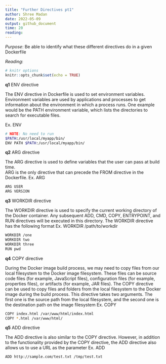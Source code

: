 ```yaml
---
title: "Further Directives pt1"
author: Shree Madan
date: 2022-05-09
output: github_document
time: 20
reading: 
---
```


*Purpose*: Be able to identify what these different directives do in a given Dockerfile

*Reading*: 

```r
# knitr options
knitr::opts_chunk$set(echo = TRUE)
```

<!-- -------------------------------------------------- -->

__q1__ ENV directive

The ENV directive in Dockerfile is used to set environment variables. 
Environment variables are used by applications and processes to get information about the environment in which a process runs. One example would be the PATH environment variable, which lists the directories to search for executable files. 

Ex. ENV <key> <value>

```bash
# NOTE: No need to run
$PATH:/usr/local/myapp/bin/
ENV PATH $PATH:/usr/local/myapp/bin/
```

__q2__ ARG directive

The ARG directive is used to define variables that the user can pass at build time.  
ARG is the only directive that can precede the FROM directive in the Dockerfile.
Ex. ARG <varname>

```bash
ARG USER
ARG VERSION
```
__q3__ WORKDIR directive

The WORKDIR directive is used to specify the current working directory of the Docker container. 
Any subsequent ADD, CMD, COPY, ENTRYPOINT, and RUN directives will be 
executed in this directory. The WORKDIR directive has the following format
Ex. WORKDIR /path/to/workdir

```bash
WORKDIR /one
WORKDIR two
WORKDIR three
RUN pwd
```
__q4__ COPY directive

During the Docker image build process, we may need to copy files from our local filesystem 
to the Docker image filesystem. These files can be source code files (for example, JavaScript files), 
configuration files (for example, properties files), or artifacts (for example, JAR files). 
The COPY directive can be used to copy files and folders from the local filesystem to 
the Docker image during the build process. This directive takes two arguments. The 
first one is the source path from the local filesystem, and the second one is the 
destination path on the image filesystem
Ex. COPY <source> <destination>

```bash
COPY index.html /var/www/html/index.html
COPY *.html /var/www/html/
```
__q5__ ADD directive

The ADD directive is also similar to the COPY directive.
However, in addition to the functionality provided by the COPY directive, the ADD 
directive also allows us to use a URL as the <source> parameter
Ex. ADD <source> <destination>

```bash
ADD http://sample.com/test.txt /tmp/test.txt
```

